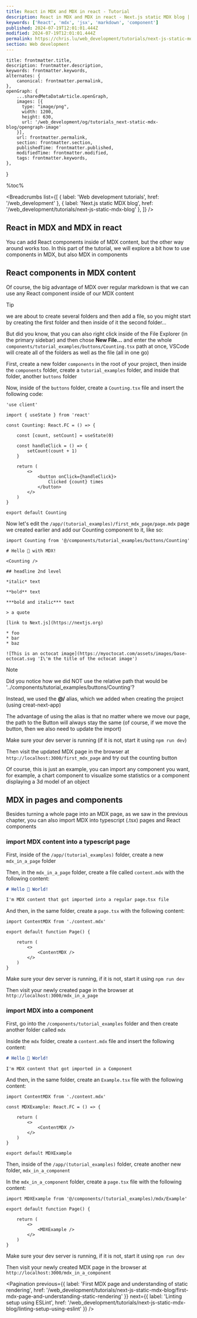 ```yaml
---
title: React in MDX and MDX in react - Tutorial
description: React in MDX and MDX in react - Next.js static MDX blog | www.chris.lu Web development tutorials
keywords: ['React', 'mdx', 'jsx', 'markdown', 'component']
published: 2024-07-19T12:01:01.444Z
modified: 2024-07-19T12:01:01.444Z
permalink: https://chris.lu/web_development/tutorials/next-js-static-mdx-blog/react-in-mdx-and-mdx-in-react
section: Web development
---
```



    title: frontmatter.title,
    description: frontmatter.description,
    keywords: frontmatter.keywords,
    alternates: {
        canonical: frontmatter.permalink,
    },
    openGraph: {
        ...sharedMetaDataArticle.openGraph,
        images: [{
          type: "image/png",
          width: 1200,
          height: 630,
          url: '/web_development/og/tutorials_next-static-mdx-blog/opengraph-image'
        }],
        url: frontmatter.permalink,
        section: frontmatter.section,
        publishedTime: frontmatter.published,
        modifiedTime: frontmatter.modified,
        tags: frontmatter.keywords,
    },
}

%toc%

<article>

<Breadcrumbs list={[
    { label: 'Web development tutorials', href: '/web_development' },
    { label: 'Next.js static MDX blog', href: '/web_development/tutorials/next-js-static-mdx-blog' },
]} />

# React in MDX and MDX in react

You can add React components inside of MDX content, but the other way around works too. In this part of the tutorial, we will explore a bit how to use components in MDX, but also MDX in components

## React components in MDX content

Of course, the big advantage of MDX over regular markdown is that we can use any React component inside of our MDX content

> [!TIP]  
> we are about to create several folders and then add a file, so you might start by creating the first folder and then inside of it the second folder...
>  
> But did you know, that you can also right click inside of the File Explorer (in the primary sidebar) and then chose **New File...** and enter the whole `components/tutorial_examples/buttons/Counting.tsx` path at once, VSCode will create all of the folders as well as the file (all in one go)

First, create a new folder `components` in the root of your project, then inside the `components` folder, create a `tutorial_examples` folder, and inside that folder, another `buttons` folder

Now, inside of the `buttons` folder, create a `Counting.tsx` file and insert the following code:

```tsx title="/components/tutorial_examples/buttons/Counting.tsx"
'use client'

import { useState } from 'react'

const Counting: React.FC = () => {

    const [count, setCount] = useState(0)

    const handleClick = () => {
        setCount(count + 1)
    }

    return (
        <>
            <button onClick={handleClick}>
                Clicked {count} times
            </button>
        </>
    )
}

export default Counting
```

Now let's edit the `/app/(tutorial_examples)/first_mdx_page/page.mdx` page we created earlier and add our Counting component to it, like so:

```mdx title="/app/(tutorial_examples)/first_mdx_page/page.mdx"
import Counting from '@/components/tutorial_examples/buttons/Counting'

# Hello 👋 with MDX!

<Counting />

## headline 2nd level

*italic* text

**bold** text

***bold and italic*** text

> a quote

[link to Next.js](https://nextjs.org)

* foo
* bar
* baz

![This is an octocat image](https://myoctocat.com/assets/images/base-octocat.svg 'I\'m the title of the octocat image')

```

> [!NOTE]  
> Did you notice how we did NOT use the relative path that would be '../components/tutorial_examples/buttons/Counting'?
>  
> Instead, we used the **@/** alias, which we added when creating the project (using creat-next-app)
>  
> The advantage of using the alias is that no matter where we move our page, the path to the Button will always stay the same (of course, if we move the button, then we also need to update the import)

Make sure your dev server is running (if it is not, start it using `npm run dev`)

Then visit the updated MDX page in the browser at `http://localhost:3000/first_mdx_page` and try out the counting button

Of course, this is just an example, you can import any component you want, for example, a chart component to visualize some statistics or a component displaying a 3d model of an object

## MDX in pages and components

Besides turning a whole page into an MDX page, as we saw in the previous chapter, you can also import MDX into typescript (.tsx) pages and React components

### import MDX content into a typescript page

First, inside of the `/app/(tutorial_examples)` folder, create a new `mdx_in_a_page` folder

Then, in the `mdx_in_a_page` folder, create a file called `content.mdx` with the following content:

```md title="/app/(tutorial_examples)/mdx_in_a_page/content.mdx"
# Hello 👋 World!

I'm MDX content that got imported into a regular page.tsx file

```

And then, in the same folder, create a `page.tsx` with the following content:

```tsx title="/app/(tutorial_examples)/mdx_in_a_page/page.tsx"
import ContentMDX from './content.mdx'

export default function Page() {

    return (
        <>
            <ContentMDX />
        </>
    )
}
```

Make sure your dev server is running, if it is not, start it using `npm run dev`

Then visit your newly created page in the browser at `http://localhost:3000/mdx_in_a_page`

### import MDX into a component

First, go into the `/components/tutorial_examples` folder and then create another folder called `mdx`

Inside the `mdx` folder, create a `content.mdx` file and insert the following content:

```md title="/components/tutorial_examples/mdx/content.mdx"
# Hello 👋 World!

I'm MDX content that got imported in a Component

```

And then, in the same folder, create an `Example.tsx` file with the following content:

```tsx title="/components/tutorial_examples/mdx/Example.tsx"
import ContentMDX from './content.mdx'

const MDXExample: React.FC = () => {

    return (
        <>
            <ContentMDX />
        </>
    )
}

export default MDXExample
```

Then, inside of the `/app/(tutorial_examples)` folder, create another new folder, `mdx_in_a_component`

In the `mdx_in_a_component` folder, create a `page.tsx` file with the following content:

```tsx title="/app/(tutorial_examples)/mdx_in_a_component/page.tsx"
import MDXExample from '@/components/(tutorial_examples)/mdx/Example'

export default function Page() {

    return (
        <>
            <MDXExample />
        </>
    )
}
```

Make sure your dev server is running, if it is not, start it using `npm run dev`

Then visit your newly created MDX page in the browser at `http://localhost:3000/mdx_in_a_component`

<Pagination
    previous={{ label: 'First MDX page and understanding of static rendering', href: '/web_development/tutorials/next-js-static-mdx-blog/first-mdx-page-and-understanding-static-rendering' }}
    next={{ label: 'Linting setup using ESLint', href: '/web_development/tutorials/next-js-static-mdx-blog/linting-setup-using-eslint' }}
/>

</article>
